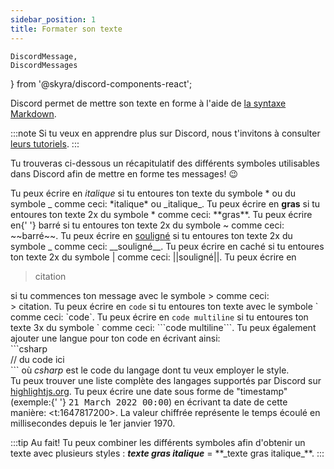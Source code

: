 ```yaml
---
sidebar_position: 1
title: Formater son texte
---
```


    DiscordMessage,
    DiscordMessages
} from '@skyra/discord-components-react';

Discord permet de mettre son texte en forme à l'aide de [la syntaxe Markdown](https://www.markdownguide.org/).

:::note
Si tu veux en apprendre plus sur Discord, nous t'invitons à consulter [leurs tutoriels](https://support.discord.com/hc/fr/categories/115000217151).
:::

Tu trouveras ci-dessous un récapitulatif des différents symboles utilisables dans Discord afin de mettre en forme tes messages! 😉

<DiscordMessages>
    <DiscordMessage
        author='HunteRoi'
        avatar='/wiki/img/discord/hunteroi.png'
    >
        Tu peux écrire en <i>italique</i> si tu entoures ton texte du symbole *
        ou du symbole _ comme ceci: *italique* ou _italique_.
    </DiscordMessage>
    <DiscordMessage
        author='HunteRoi'
        avatar='/wiki/img/discord/hunteroi.png'
    >
        Tu peux écrire en <b>gras</b> si tu entoures ton texte 2x du symbole *
        comme ceci: **gras**.
    </DiscordMessage>
    <DiscordMessage
        author='HunteRoi'
        avatar='/wiki/img/discord/hunteroi.png'
    >
        Tu peux écrire en{' '}
        <span style={{ textDecoration: 'line-through' }}>barré</span> si tu
        entoures ton texte 2x du symbole ~ comme ceci: ~~barré~~.
    </DiscordMessage>
    <DiscordMessage
        author='HunteRoi'
        avatar='/wiki/img/discord/hunteroi.png'
    >
        Tu peux écrire en <u>souligné</u> si tu entoures ton texte 2x du symbole
        _ comme ceci: __souligné__.
    </DiscordMessage>
    <DiscordMessage
        author='HunteRoi'
        avatar='/wiki/img/discord/hunteroi.png'
    >
        Tu peux écrire en <span className='spoiler'>caché</span> si tu entoures
        ton texte 2x du symbole | comme ceci: ||souligné||.
    </DiscordMessage>
    <DiscordMessage
        author='HunteRoi'
        avatar='/wiki/img/discord/hunteroi.png'
    >
        Tu peux écrire en <blockquote>citation</blockquote> si tu commences ton
        message avec le symbole > comme ceci:
        <br /> > citation.
    </DiscordMessage>
    <DiscordMessage
        author='HunteRoi'
        avatar='/wiki/img/discord/hunteroi.png'
    >
        Tu peux écrire en <code>code</code> si tu entoures ton texte avec le
        symbole ` comme ceci: `code`.
    </DiscordMessage>
    <DiscordMessage
        author='HunteRoi'
        avatar='/wiki/img/discord/hunteroi.png'
    >
        Tu peux écrire en
        <code className='multiline'>code multiline</code>
        si tu entoures ton texte 3x du symbole ` comme ceci: ```code
        multiline```.
    </DiscordMessage>
    <DiscordMessage
        author='HunteRoi'
        avatar='/wiki/img/discord/hunteroi.png'
    >
        Tu peux également ajouter une langue pour ton code en écrivant ainsi:
        <br />
        ```csharp
        <br />
        // du code ici
        <br />
        ``` où <var>csharp</var> est le code du langage dont tu veux employer le
        style.
        <br />
        Tu peux trouver une liste complète des langages supportés par Discord
        sur <a href='https://highlightjs.org/static/demo/'>highlightjs.org</a>.
    </DiscordMessage>
    <DiscordMessage
        author='HunteRoi'
        avatar='/wiki/img/discord/hunteroi.png'
    >
        Tu peux écrire une date sous forme de "timestamp" (exemple:{' '}
        <samp>21 March 2022 00:00</samp>) en écrivant ta date de cette manière:
        &lt;t:1647817200&gt;. La valeur chiffrée représente le temps écoulé en
        millisecondes depuis le 1er janvier 1970.
    </DiscordMessage>
</DiscordMessages>
<br />

:::tip
Au fait! Tu peux combiner les différents symboles afin d'obtenir un texte avec plusieurs styles : **_texte gras italique_** = \*\*\_texte gras italique\_\*\*.
:::
